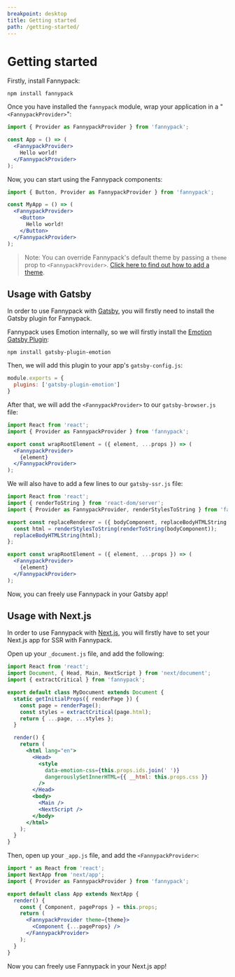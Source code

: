 ```yaml
---
breakpoint: desktop
title: Getting started
path: /getting-started/
---
```


# Getting started

Firstly, install Fannypack:

```
npm install fannypack
```

Once you have installed the `fannypack` module, wrap your application in a "`<FannypackProvider>`":

```jsx
import { Provider as FannypackProvider } from 'fannypack';

const App = () => (
  <FannypackProvider>
    Hello world!
  </FannypackProvider>
);
```

Now, you can start using the Fannypack components:

```jsx
import { Button, Provider as FannypackProvider } from 'fannypack';

const MyApp = () => (
  <FannypackProvider>
    <Button>
      Hello world!
    </Button>
  </FannypackProvider>
);
```

> Note: You can override Fannypack's default theme by passing a `theme` prop to `<FannypackProvider>`. [Click here to find out how to add a theme](/theming).

## Usage with Gatsby

In order to use Fannypack with [Gatsby](https://gatsbyjs.org/), you will firstly need to install the Gatsby plugin for Fannypack.

Fannypack uses Emotion internally, so we will firstly install the [Emotion Gatsby Plugin](https://www.gatsbyjs.org/packages/gatsby-plugin-emotion/):

```
npm install gatsby-plugin-emotion
```

Then, we will add this plugin to your app's `gatsby-config.js`:

```js
module.exports = {
  plugins: ['gatsby-plugin-emotion']
}
```

After that, we will add the `<FannypackProvider>` to our `gatsby-browser.js` file:

```jsx
import React from 'react';
import { Provider as FannypackProvider } from 'fannypack';

export const wrapRootElement = ({ element, ...props }) => (
  <FannypackProvider>
    {element}
  </FannypackProvider>
);
```

We will also have to add a few lines to our `gatsby-ssr.js` file:

```jsx
import React from 'react';
import { renderToString } from 'react-dom/server';
import { Provider as FannypackProvider, renderStylesToString } from 'fannypack';

export const replaceRenderer = ({ bodyComponent, replaceBodyHTMLString }) => {
  const html = renderStylesToString(renderToString(bodyComponent));
  replaceBodyHTMLString(html);
};

export const wrapRootElement = ({ element, ...props }) => (
  <FannypackProvider>
    {element}
  </FannypackProvider>
);
```

Now, you can freely use Fannypack in your Gatsby app!

## Usage with Next.js

In order to use Fannypack with [Next.js](https://nextjs.org/), you will firstly have to set your Next.js app for SSR with Fannypack.

Open up your `_document.js` file, and add the following:

```jsx
import React from 'react';
import Document, { Head, Main, NextScript } from 'next/document';
import { extractCritical } from 'fannypack';

export default class MyDocument extends Document {
  static getInitialProps({ renderPage }) {
    const page = renderPage();
    const styles = extractCritical(page.html);
    return { ...page, ...styles };
  }

  render() {
    return (
      <html lang="en">
        <Head>
          <style
            data-emotion-css={this.props.ids.join(' ')}
            dangerouslySetInnerHTML={{ __html: this.props.css }}
          />
        </Head>
        <body>
          <Main />
          <NextScript />
        </body>
      </html>
    );
  }
}
```

Then, open up your `_app.js` file, and add the `<FannypackProvider>`:


```jsx
import * as React from 'react';
import NextApp from 'next/app';
import { Provider as FannypackProvider } from 'fannypack';

export default class App extends NextApp {
  render() {
    const { Component, pageProps } = this.props;
    return (
      <FannypackProvider theme={theme}>
        <Component {...pageProps} />
      </FannypackProvider>
    );
  }
}
```

Now you can freely use Fannypack in your Next.js app!
